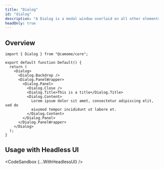 ```yaml
---
title: "Dialog"
id: "dialog"
description: "A Dialog is a modal window overlaid on all other elements."
headOnly: true
---
```


## Overview

```tsx
import { Dialog } from "@camome/core";

export default function Default() {
  return (
    <Dialog>
      <Dialog.Backdrop />
      <Dialog.PanelWrapper>
        <Dialog.Panel>
          <Dialog.Close />
          <Dialog.Title>This is a title</Dialog.Title>
          <Dialog.Content>
            Lorem ipsum dolor sit amet, consectetur adipiscing elit, sed do
            eiusmod tempor incididunt ut labore et.
          </Dialog.Content>
        </Dialog.Panel>
      </Dialog.PanelWrapper>
    </Dialog>
  );
}
```

## Usage with Headless UI


<CodeSandbox {...WithHeadlessUI} />
